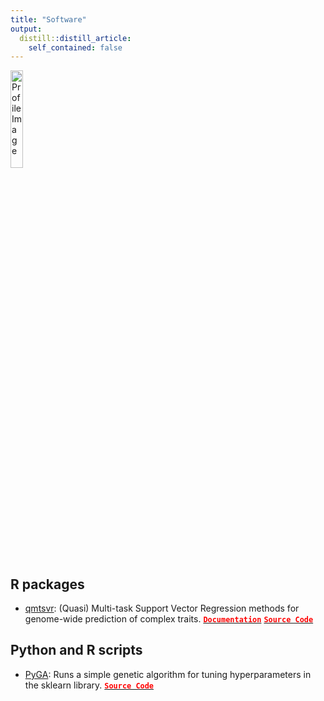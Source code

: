 ```yaml
---
title: "Software"
output:
  distill::distill_article:
    self_contained: false
---
```


<img src="images/software.png" alt="Profile Image" style="width: 20%;">

## R packages

* [qmtsvr](): (Quasi) Multi-task Support Vector Regression methods for genome-wide prediction of complex traits. 
[<span style="font-weight: bold; color: red;">`Documentation`</span>](https://alvesand.netlify.app/qmtsvr_doc) [<span style="font-weight: bold; color: red;">`Source Code`</span>](https://github.com/alvesand/qmtsvr)  

## Python and R scripts

* [PyGA](): Runs a simple genetic algorithm for tuning hyperparameters in the sklearn library.  [<span style="font-weight: bold; color: red;">`Source Code`</span>](https://github.com/alvesand/pyga)  
